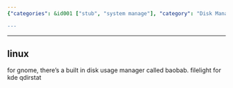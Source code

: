 ```yaml
---
{"categories": &id001 ["stub", "system manage"], "category": "Disk Management", "date": "2022-08-17 15:57:29", "description": "This article provides an overview of popular disk usage management tools available for Linux systems, including Baobab for Gnome and Filelight for KDE. Additionally, Qdirstat is introduced as another useful option for managing disk space.", "tags": *id001, "title": "Visual Disk Usage Manager, Visual Disk Cleaner"}

---
```


------
## linux
for gnome, there's a built in disk usage manager called baobab.
filelight for kde
qdirstat
